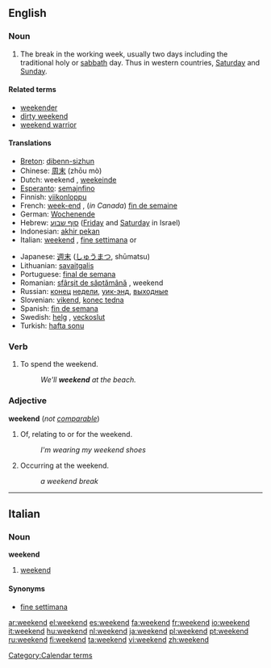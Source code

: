 ==English==
===Noun===
{{en-noun}}

# The break in the working week, usually two days including the traditional holy or [[sabbath]] day. Thus in western countries, [[Saturday]] and [[Sunday]].

====Related terms====
*[[weekender]]
*[[dirty weekend]]
*[[weekend warrior]]

====Translations====
{{top}}
*[[Breton]]: [[dibenn-sizhun]] {{m}}
*Chinese: [[周末]] (zhōu mò)
*Dutch: weekend {{n}}, [[weekeinde]] {{n}}
*[[Esperanto]]: [[semajnfino]]
*Finnish: [[viikonloppu]]
*French: [[week-end]] {{m}}, (''in Canada'') [[fin de semaine]] {{f}}
*German: [[Wochenende]] {{n}}
*Hebrew: [[סוף שבוע]] {{m}} ([[Friday]] and [[Saturday]] in Israel)
*Indonesian: [[akhir pekan]]
*Italian: [[weekend#Italian|weekend]] {{m}}, [[fine settimana]] {{m}} or {{f}}
{{mid}}
*Japanese: [[週末]] ([[しゅうまつ]], shūmatsu)
*Lithuanian: [[savaitgalis]] {{m}}
*Portuguese: [[final de semana]]
*Romanian: [[sfârşit de săptămână]] {{n}}, weekend {{n}}
*Russian: [[конец]] [[неделя|недели]], [[уик-энд]], [[выходные]]
*Slovenian: [[vikend]], [[konec tedna]]
*Spanish: [[fin de semana]] {{m}}
*Swedish: [[helg]] {{c}}, [[veckoslut]] {{n}}
*Turkish: [[hafta sonu]]
{{bottom}}

===Verb===
{{en-verb}}

#To spend the weekend.
#:''We'll '''weekend''' at the beach.''

===Adjective===
'''weekend''' (''not [[comparable]]'')

#Of, relating to or for the weekend.
#:''I'm wearing my weekend shoes''
#Occurring at the weekend.
#:''a weekend break''

[[Category:Calendar terms]]
----

==Italian==
===Noun===
'''weekend''' {{m}} {{inv}}

# [[weekend#English|weekend]]

====Synonyms====
*[[fine settimana]]

[[ar:weekend]]
[[el:weekend]]
[[es:weekend]]
[[fa:weekend]]
[[fr:weekend]]
[[io:weekend]]
[[it:weekend]]
[[hu:weekend]]
[[nl:weekend]]
[[ja:weekend]]
[[pl:weekend]]
[[pt:weekend]]
[[ru:weekend]]
[[fi:weekend]]
[[ta:weekend]]
[[vi:weekend]]
[[zh:weekend]]